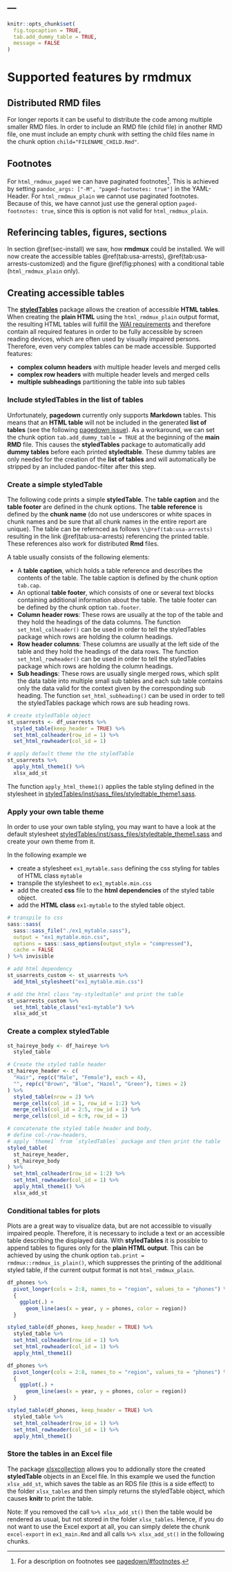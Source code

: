 ---
---

```{r, include = FALSE}
knitr::opts_chunk$set(
  fig.topcaption = TRUE,
  tab.add_dummy_table = TRUE,
  message = FALSE
)
```

# Supported features by **rmdmux** {.chapter}

## Distributed RMD files

For longer reports it can be useful to distribute the
code among multiple smaller RMD files. In order to include an RMD file
(child file) in another RMD file, one must include an empty chunk
with setting the child files name in the chunk option `child="FILENAME_CHILD.Rmd"`.

## Footnotes

For `html_rmdmux_paged` we can have paginated
footnotes^[For a description on footnotes see [pagedown/#footnotes](https://pagedown.rbind.io/#footnotes).]. This is
achieved by setting `pandoc_args: ["-M", "paged-footnotes: true"]` in
the YAML-Header.
For `html_rmdmux_plain` we cannot use paginated footnotes.
Because of this, we have cannot just use the general option 
`paged-footnotes: true`, since this is option is not valid for `html_rmdmux_plain`.

## Referincing tables, figures, sections

In section \@ref(sec-install) we saw, how **rmdmux** could be installed.
We will now create the accessible tables \@ref(tab:usa-arrests), 
\@ref(tab:usa-arrests-customized) and the figure \@ref(fig:phones) with
a conditional table (`html_rmdmux_plain` only).

## Creating accessible tables

The **[styledTables](https://github.com/R-package/styledtable)** package allows
the creation of accessible **HTML tables**. When creating the
**plain HTML** using the `html_rmdmux_plain` output format, the resulting
HTML tables will fulfill the 
[WAI requirements](https://www.w3.org/WAI) and therefore contain
all required features in order to be
fully accessible by screen reading devices, which are often used by visually impaired
persons.
Therefore, even very complex tables can be made accessible.
Supported features:

- **complex column headers** with multiple header levels and merged cells
- **complex row headers** with multiple header levels and merged cells
- **multiple subheadings** partitioning the table into sub tables

### Include styledTables in the **list of tables**

Unfortunately, **pagedown** currently only supports **Markdown** tables.
This means that an **HTML table** will not be included in the generated
**list of tables** (see the following [pagedown issue](https://github.com/rstudio/pagedown/issues/191)).
As a workaround, we can set the chunk option `tab.add_dummy_table = TRUE`
at the beginning of the **main RMD** file.
This causes the **styledTables** package to automatically add
**dummy tables** before each printed **styledtable**.
These dummy tables are only needed for the creation of the **list of tables** and
will automatically be stripped by an included pandoc-filter after this step.

### Create a simple styledTable {.newpage}

The following code prints a simple **styledTable**.
The **table caption** and the **table footer** are defined in the
chunk options. The **table reference** is defined by the **chunk name**
(do not use underscores or white spaces in chunk names and be sure that
all chunk names in the entire report are unique).
The table can be refernced as follows `\\@ref(tab:usa-arrests)` resulting in
the link \@ref(tab:usa-arrests) referencing the printed table.
These references also work for distributed **Rmd** files.

A table usually consists of the following elements:
 
- A **table caption**, which holds a table reference and describes the contents of
  the table. The table caption is defined by the chunk option `tab.cap`.
- An optional **table footer**, which consists of one or several text blocks
  containing additional information about the table. The table footer can be
  defined by the chunk option `tab.footer`.
- **Column header rows**: These rows are usually at the top of the table and
  they hold the headings of the data columns. The function
  `set_html_colheader()` can be used in order to tell the styledTables package
  which rows are holding the column headings.
- **Row header columns**: These columns are usually at the left side of the table
  and they hold the headings of the data rows. The function
  `set_html_rowheader()` can be used in order to tell the styledTables package
  which rows are holding the column headings.
- **Sub headings**: These rows are usually single merged rows, which split
  the data table into multiple small sub tables and each sub table
  contains only the data valid for the context given by the corresponding
  sub heading. The function `set_html_subheading()` can be used in order to tell
  the styledTables package which rows are sub heading rows.

```{r usa-arrests, tab.cap = 'Example-1 - A simple table', tab.footer = c('This is the table footer.', 'The footer may contain multiple rows.')}
# create styledTable object
st_usarrests <- df_usarrests %>%
  styled_table(keep_header = TRUE) %>%
  set_html_colheader(row_id = 1) %>%
  set_html_rowheader(col_id = 1)

# apply default theme the the styledTable
st_usarrests %>%
  apply_html_theme1() %>%
  xlsx_add_st
```

The function `apply_html_theme1()` applies the table styling defined in the
stylesheet in [styledTables/inst/sass_files/styledtable_theme1.sass](https://github.com/R-package/styledtable/trees/master/inst/sass_files/styledtable_theme1.sass).

### Apply your own table theme

In order to use your own table styling, you may want to have a look at the
default stylesheet
[styledTables/inst/sass_files/styledtable_theme1.sass](https://github.com/R-package/styledtable/trees/master/inst/sass_files/styledtable_theme1.sass)
and create your own theme from it.

In the following example we

- create a stylesheet `ex1_mytable.sass` defining the css styling for
  tables of HTML class `mytable`
- transpile the stylesheet to `ex1_mytable.min.css`
- add the created **css** file to the **html dependencies** of the styled table object.
- add the **HTML class** `ex1-mytable` to the styled table object.

```{r usa-arrests-customized, tab.cap = 'Example-2 - A table with custom theme'}
# transpile to css
sass::sass(
  sass::sass_file("./ex1_mytable.sass"),
  output = "ex1_mytable.min.css",
  options = sass::sass_options(output_style = "compressed"),
  cache = FALSE
) %>% invisible 

# add html dependency
st_usarrests_custom <- st_usarrests %>%
  add_html_stylesheet("ex1_mytable.min.css")

# add the html class "my-styledtable" and print the table
st_usarrests_custom %>%
  set_html_table_class("ex1-mytable") %>%
  xlsx_add_st
```

### Create a complex styledTable {.newpage}

```{r hair-eye-color, tab.cap = 'Example-3 - A more complex table', warnings = FALSE}
st_haireye_body <- df_haireye %>%
  styled_table

# Create the styled table header
st_haireye_header <- c( 
  "Hair", rep(c("Male", "Female"), each = 4),
  "", rep(c("Brown", "Blue", "Hazel", "Green"), times = 2)
) %>%
  styled_table(nrow = 2) %>%
  merge_cells(col_id = 1, row_id = 1:2) %>%
  merge_cells(col_id = 2:5, row_id = 1) %>%
  merge_cells(col_id = 6:9, row_id = 1)

# concatenate the styled table header and body,
# define col-/row-headers,
# apply `theme1` from `styledTables` package and then print the table
styled_table(
  st_haireye_header,
  st_haireye_body
) %>%
  set_html_colheader(row_id = 1:2) %>%
  set_html_rowheader(col_id = 1) %>%
  apply_html_theme1() %>%
  xlsx_add_st
```

### Conditional tables for plots {.newpage}

Plots are a great way to visualize data, but are not accessible to visually
impaired people.
Therefore, it is necessary to include a text or
an accessible table describing the displayed data.
With **styledTables** it is possible to append tables to figures only
for the **plain HTML output**.
This can be achieved by using the chunk option `tab.print = rmdmux::rmdmux_is_plain()`,
which suppresses the printing of the additional styled table, if the
current output format is not `html_rmdmux_plain`.

```{r, eval = FALSE, fig.height = 2, fig.cap="Number of telephones in various regions of the world (in thousands)", tab.print = rmdmux::rmdmux_is_plain()}
df_phones %>%
  pivot_longer(cols = 2:8, names_to = "region", values_to = "phones") %>%
  {
    ggplot(.) +
      geom_line(aes(x = year, y = phones, color = region))
  }

styled_table(df_phones, keep_header = TRUE) %>%
  styled_table %>%
  set_html_colheader(row_id = 1) %>%
  set_html_rowheader(col_id = 1) %>%
  apply_html_theme1()
```



```{r phones, echo = FALSE, fig.height = 2, fig.cap="Number of telephones in various regions of the world (in thousands)", tab.print = rmdmux::rmdmux_is_plain(), fig.footer = "In the `plain` export this plot is extended by an additional table holding the data. Note that, the chunk argument `fig.footer` is introduced in `rmdmux` for adding additional footer texts to figures."}
df_phones %>%
  pivot_longer(cols = 2:8, names_to = "region", values_to = "phones") %>%
  {
    ggplot(.) +
      geom_line(aes(x = year, y = phones, color = region))
  }

styled_table(df_phones, keep_header = TRUE) %>%
  styled_table %>%
  set_html_colheader(row_id = 1) %>%
  set_html_rowheader(col_id = 1) %>%
  apply_html_theme1()
```

### Store the tables in an Excel file

The package [xlsxcollection](www.github.com/a-maldet/xlsxcollection) allows you to addionally store the created
**styledTable** objects in an Excel file.
In this example we used the function `xlsx_add_st`, which saves the
table as an RDS file (this is a side effect) to the folder `xlsx_tables` and 
then simply returns the styledTable object, which causes **knitr** to print
the table.

Note: If you removed the call `%>% xlsx_add_st()` then the table would be
rendered as usual, but not stored in the folder `xlsx_tables`.
Hence, if you do not want to use the Excel export at all, you can
simply delete the chunk `excel-export` in `ex1_main.Rmd` and all calls
`%>% xlsx_add_st()` in the following chunks.

